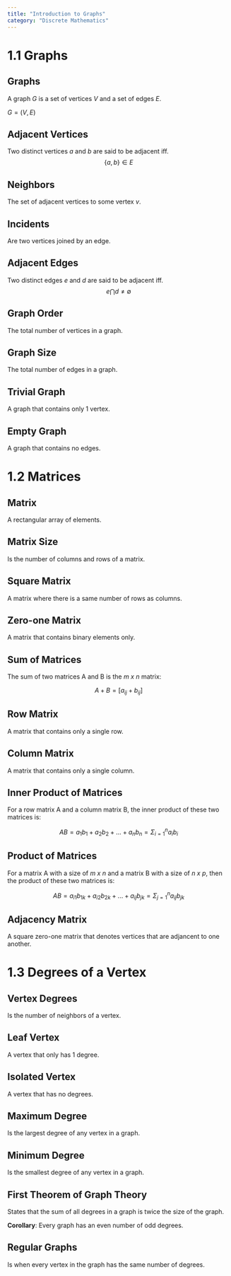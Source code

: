```yaml
---
title: "Introduction to Graphs"
category: "Discrete Mathematics"
---
```


# 1.1 Graphs

## Graphs
A graph *G* is a set of vertices *V* and a set of edges *E*.

$G = (V, E)$

## Adjacent Vertices
Two distinct vertices *a* and *b* are said to be adjacent iff. 
$$\{a,b\} \in E$$

## Neighbors
The set of adjacent vertices to some vertex *v*.

## Incidents
Are two vertices joined by an edge.

## Adjacent Edges
Two distinct edges *e* and *d* are said to be adjacent iff. 
$$e \bigcap d \neq \emptyset$$

## Graph Order
The total number of vertices in a graph.

## Graph Size
The total number of edges in a graph.

## Trivial Graph
A graph that contains only 1 vertex.

## Empty Graph
A graph that contains no edges.

# 1.2 Matrices

## Matrix
A rectangular array of elements.

## Matrix Size
Is the number of columns and rows of a matrix.

## Square Matrix
A matrix where there is a same number of rows as columns.

## Zero-one Matrix
A matrix that contains binary elements only.

## Sum of Matrices
The sum of two matrices A and B is the *m x n* matrix:

$$
A + B = [a_{ij} + b_{ij}]
$$

## Row Matrix
A matrix that contains only a single row.

## Column Matrix
A matrix that contains only a single column.

## Inner Product of Matrices
For a row matrix A and a column matrix B, the inner product of these 
two matrices is:

$$
AB = a_{1}b_{1} + a_{2}b_{2} + ... + a_{n}b_{n} = \Sigma_{i=1}^n a_{i}b_{i}
$$

## Product of Matrices
For a matrix A with a size of *m x n* and a matrix B with a size of *n x p*,
then the product of these two matrices is:

$$
AB = a_{i1}b_{1k} + a_{i2}b_{2k} + ... + a_{ij}b_{jk} = \Sigma_{j=1}^n a_{ij}b_{jk}
$$

## Adjacency Matrix
A square zero-one matrix that denotes vertices that are adjancent to one another.

# 1.3 Degrees of a Vertex

## Vertex Degrees
Is the number of neighbors of a vertex.

## Leaf Vertex
A vertex that only has 1 degree.

## Isolated Vertex
A vertex that has no degrees.

## Maximum Degree
Is the largest degree of any vertex in a graph.

## Minimum Degree
Is the smallest degree of any vertex in a graph.

## First Theorem of Graph Theory
States that the sum of all degrees in a graph is twice the size of the graph.

**Corollary**: Every graph has an even number of odd degrees.

## Regular Graphs
Is when every vertex in the graph has the same number of degrees.